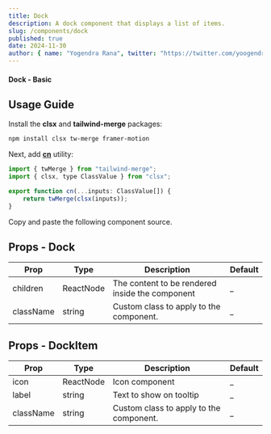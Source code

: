 ```yaml
---
title: Dock
description: A dock component that displays a list of items.
slug: /components/dock
published: true
date: 2024-11-30
author: { name: "Yogendra Rana", twitter: "https://twitter.com/yoogendra_rana" }
---
```


#### Dock - Basic
<ComponentCodePreview category="examples" name="dock-basic" />

## Usage Guide

Install the **clsx** and **tailwind-merge** packages:
```bash
npm install clsx tw-merge framer-motion
```

Next, add [**cn**](https://github.com/yogendrarana/craftui/blob/master/src/lib/utils.ts) utility:
```jsx
import { twMerge } from "tailwind-merge";
import { clsx, type ClassValue } from "clsx";

export function cn(...inputs: ClassValue[]) {
    return twMerge(clsx(inputs));
}
```

Copy and paste the following component source.
<ComponentSource name="dock" category="components" />

## Props - Dock
    
| Prop         | Type              | Description                                         | Default |
| -----------  | ----------------- | --------------------------------------------------- | ------- |
| children     | ReactNode         | The content to be rendered inside the component     | _       |
| className    | string            | Custom class to apply to the component.             | _       |

## Props - DockItem

| Prop         | Type              | Description                                  | Default |
| -----------  | ----------------- | -------------------------------------------- | ------- |
| icon         | ReactNode         | Icon component                               | _       |
| label        | string            | Text to show on tooltip                      | _       |
| className    | string            | Custom class to apply to the component.      | _       |